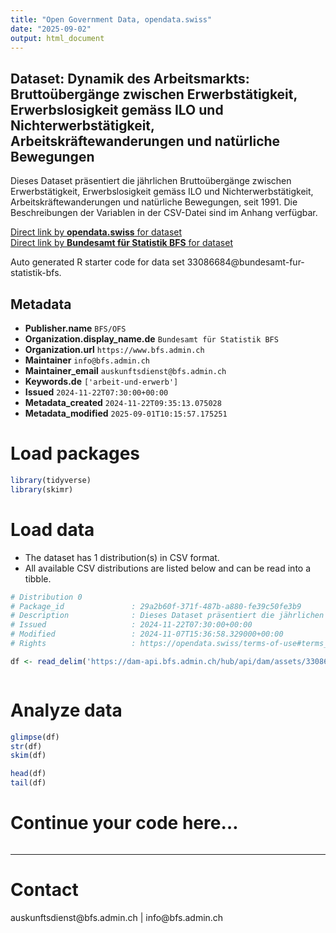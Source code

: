 ```yaml
---
title: "Open Government Data, opendata.swiss"
date: "2025-09-02"
output: html_document
---
```


## Dataset: Dynamik des Arbeitsmarkts: Bruttoübergänge zwischen Erwerbstätigkeit, Erwerbslosigkeit gemäss ILO und Nichterwerbstätigkeit, Arbeitskräftewanderungen und natürliche Bewegungen

Dieses Dataset präsentiert die jährlichen Bruttoübergänge zwischen Erwerbstätigkeit, Erwerbslosigkeit gemäss ILO und Nichterwerbstätigkeit, Arbeitskräftewanderungen und natürliche Bewegungen, seit 1991. Die Beschreibungen der Variablen in der CSV-Datei sind im Anhang verfügbar.

[Direct link by **opendata.swiss** for dataset](https://opendata.swiss/de/dataset/dynamik-des-arbeitsmarkts-bruttoubergange-zwischen-erwerbstatigkeit-erwerbslosigkeit-gemass-ilo5)<br>
[Direct link by **Bundesamt für Statistik BFS** for dataset](https://www.bfs.admin.ch/asset/de/ts-x-03.02.00.06.02)

Auto generated R starter code for data set 33086684@bundesamt-fur-statistik-bfs.

## Metadata

- **Publisher.name** `BFS/OFS`
- **Organization.display_name.de** `Bundesamt für Statistik BFS`
- **Organization.url** `https://www.bfs.admin.ch`
- **Maintainer** `info@bfs.admin.ch`
- **Maintainer_email** `auskunftsdienst@bfs.admin.ch`
- **Keywords.de** `['arbeit-und-erwerb']`
- **Issued** `2024-11-22T07:30:00+00:00`
- **Metadata_created** `2024-11-22T09:35:13.075028`
- **Metadata_modified** `2025-09-01T10:15:57.175251`


# Load packages

```r

library(tidyverse)
library(skimr)

```

# Load data

-   The dataset has 1 distribution(s) in CSV format.
-   All available CSV distributions are listed below and can be read into a tibble.

```r

# Distribution 0
# Package_id               : 29a2b60f-371f-487b-a880-fe39c50fe3b9
# Description              : Dieses Dataset präsentiert die jährlichen Bruttoübergänge zwischen Erwerbstätigkeit, Erwerbslosigkeit gemäss ILO und Nichterwerbstätigkeit, Arbeitskräftewanderungen und natürliche Bewegungen, seit 1991. Die Beschreibungen der Variablen in der CSV-Datei sind im Anhang verfügbar.
# Issued                   : 2024-11-22T07:30:00+00:00
# Modified                 : 2024-11-07T15:36:58.329000+00:00
# Rights                   : https://opendata.swiss/terms-of-use#terms_by_ask

df <- read_delim('https://dam-api.bfs.admin.ch/hub/api/dam/assets/33086692/master')



```

# Analyze data

```r

glimpse(df)
str(df)
skim(df)

head(df)
tail(df)

```

# Continue your code here...

```r

```

------------------------------------------------------------------------

# Contact

auskunftsdienst@bfs.admin.ch | info@bfs.admin.ch
